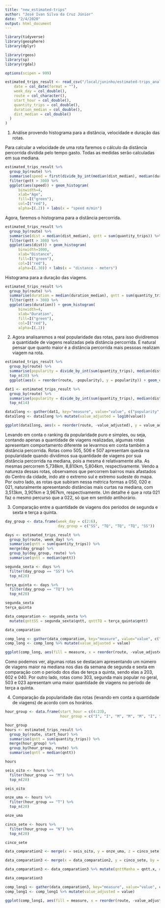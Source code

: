 ```yaml
---
title: "new_estimated-trips"
author: "José Ivan Silva da Cruz Júnior"
date: "2/4/2020"
output: html_document
---
```


```r
library(tidyverse)
library(geosphere)
library(dplyr)

library(rgeos)
library(sp)
library(rgdal)

options(scipen = 999)
```

```r
estimated_trips_result <- read_csv("/local/juninho/estimated-trips_analysis/data/od-matrix/full/output_sd/result.csv", col_types = list(
    date = col_date(format = ""),
    week_day = col_double(),
    route = col_character(),
    start_hour = col_double(),
    quantity_trips = col_double(),
    duration_median = col_double(),
    dist_median = col_double()
  )
)
```

1) Análise provendo histograma para a distância, velocidade e duração das rotas.

  Para calcular a velocidade de uma rota faremos o cálculo da distância percorrida dividida pelo tempo gasto. Todas as medidas serão calculadas em sua mediana.
  
```r
estimated_trips_result %>% 
  group_by(route) %>% 
  summarise(speed = first(divide_by_int(median(dist_median), median(duration_median))), qntt = sum(quantity_trips)) %>% 
  filter(qntt > 300) %>% 
  ggplot(aes(speed)) + geom_histogram(
      binwidth=4,  
      xlab="Age",  
      fill=I("green"), 
      col=I("red"), 
      alpha=I(.2)) + labs(x = "speed m/min")
```

  Agora, faremos o histograma para a distância percorrida.
```r
estimated_trips_result %>% 
  group_by(route) %>% 
  summarise(dist = median(dist_median), qntt = sum(quantity_trips)) %>% 
  filter(qntt > 300) %>% 
  ggplot(aes(dist)) + geom_histogram(
      binwidth=1000,  
      xlab="Distance",  
      fill=I("green"), 
      col=I("red"), 
      alpha=I(.30)) + labs(x = "distance - meters")
```

  Histograma para a duração das viagens.
```r
estimated_trips_result %>% 
  group_by(route) %>% 
  summarise(duration = median(duration_median), qntt = sum(quantity_trips)) %>% 
  filter(qntt > 300) %>% 
  ggplot(aes(duration)) + geom_histogram(
      binwidth=4,  
      xlab="Duration",  
      fill=I("green"), 
      col=I("red"), 
      alpha=I(.2))
```

2) Agora analisaremos a real popularidade das rotas, para isso dividiremos a quantidade de viagens realizadas pela distância percorrida. É natural pensar que quanto maior é a distância percorrida mais pessoas realizam viagem na rota.

```r
estimated_trips_result %>% 
  group_by(route) %>% 
  summarise(popularity = divide_by_int(sum(quantity_trips), median(dist_median)), qntt = sum(quantity_trips)) %>% 
  top_n(20) %>% 
  ggplot(aes(x = reorder(route, -popularity), y = popularity)) + geom_col() + labs(x = "route") 

dat1 <- estimated_trips_result %>% 
  group_by(route) %>% 
  summarise(popularity = divide_by_int(sum(quantity_trips), median(dist_median)), qntt = sum(quantity_trips)) %>% 
  top_n(14)

data1long <- gather(dat1, key="measure", value="value", c("popularity", "qntt"))
data1long <- data1long %>% mutate(value_adjusted = log10(value))

ggplot(data1long, aes(x = reorder(route, -value_adjusted), y = value_adjusted)) + geom_col(stat='identity', fill="forest green") + facet_wrap(~measure)

```

  Levando em conta o ranking da popularidade puro e simples, ou seja, contando apenas a quantidade de viagens realizadas, algumas rotas apresentam comportamento diferente se levarmos em conta também a distância percorrida. Rotas como 505, 506 e 507 apresentam queda na popularidade quando dividimos sua quantidade de viagens por sua distância percorrida na mediana, pois a mesma é relativamente alta. As mesmas percorrem 5,738km, 8,810km, 5,804km, respectivamente. Vendo a natureza dessas rotas, observamos que percorrem bairros mais afastados do Centro da cidade, indo até o extremo sul e extremo sudeste do mapa. Por outro lado, as rotas que subiram nessa métrica formas a 050, 020 e 021, naturalmente apresentando distâncias mais curtas na mediana, com 3,513km, 3,901km e 3,967km, respectivamente. Um detalhe é que a rota 021 faz o mesmo percurso que a 022, só que em sentido antihorário.

3) Comparação entre a quantidade de viagens dos períodos de segunda e sexta e terça a quinta.

```r
day_group <- data.frame(week_day = c(2:6),
                        day_group = c("SS", "TQ", "TQ", "TQ", "SS"))

days <- estimated_trips_result %>%
  group_by(route, week_day) %>% 
  summarise(qntt = sum(quantity_trips)) %>% 
  merge(day_group) %>% 
  group_by(day_group, route) %>% 
  summarise(qntt = median(qntt))

segunda_sexta <- days %>% 
  filter(day_group == "SS") %>% 
  top_n(20)

terça_quinta <- days %>% 
  filter(day_group == "TQ") %>% 
  top_n(20)

segunda_sexta
terça_quinta

data_comparation <- segunda_sexta %>% 
  mutate(qnttSS = segunda_sexta$qntt, qnttTQ = terça_quinta$qntt)

data_comparation

comp_long <- gather(data_comparation, key="measure", value="value", c("qnttSS", "qnttTQ"))
comp_long <- comp_long %>% mutate(value_adjusted = value)

ggplot(comp_long, aes(fill = measure, x = reorder(route, -value_adjusted), y = value_adjusted)) + geom_col(position="dodge", stat='identity') + labs(x = "route", y = "trips quantity")
```

  Como podemos ver, algumas rotas se destacam apresentando um número de viagens maior na mediana nos dias da semana de segunda e sexta em comparação com o período dos dias de terça a quinta, sendo elas a 203, 602 e 040. Por outro lado, rotas como 303, segunda mais popular no geral, 503 e 023 apresentam uma maior quantidade de viagens no período de terça a quinta.

4) Comparação da popularidade das rotas (levando em conta a quantidade de viagens) de acordo com os horários.

```r
hour_group <- data.frame(start_hour = c(4:23),
                         hour_group = c("I", "I", "M", "M", "M", "I", "I", "T", "T", "T", "I", "I", "I", "N", "N", "N", "I", "I", "I", "I"))

hour_group
hours <- estimated_trips_result %>% 
  group_by(route, start_hour) %>% 
  summarise(qntt = sum(quantity_trips)) %>% 
  merge(hour_group) %>% 
  group_by(hour_group, route) %>% 
  summarise(qntt = median(qntt))

hours

seis_oito <- hours %>% 
  filter(hour_group == "M") %>% 
  top_n(20)

seis_oito

onze_uma <- hours %>% 
  filter(hour_group == "T") %>%
  top_n(20) 

onze_uma

cinco_sete <- hours %>% 
  filter(hour_group == "N") %>% 
  top_n(20)

cinco_sete

data_comparation2 <- merge(x = seis_oito, y = onze_uma, z = cinco_sete, by = "route")

data_comparation3 <- merge(x = data_comparation2, y = cinco_sete, by = "route")

data_comparation3 <- data_comparation3 %>% mutate(qnttManha = qntt.x, qnttTarde = qntt.y, qnttNoite = qntt)

data_comparation3

comp_long1 <- gather(data_comparation3, key="measure", value="value", c("qnttManha", "qnttTarde", "qnttNoite"))
comp_long1 <- comp_long1 %>% mutate(value_adjusted = value)

ggplot(comp_long1, aes(fill = measure, x = reorder(route, -value_adjusted), y = value_adjusted)) + geom_col(position="dodge", stat='identity') + labs(x = "route", y = "trips quantity")
```

